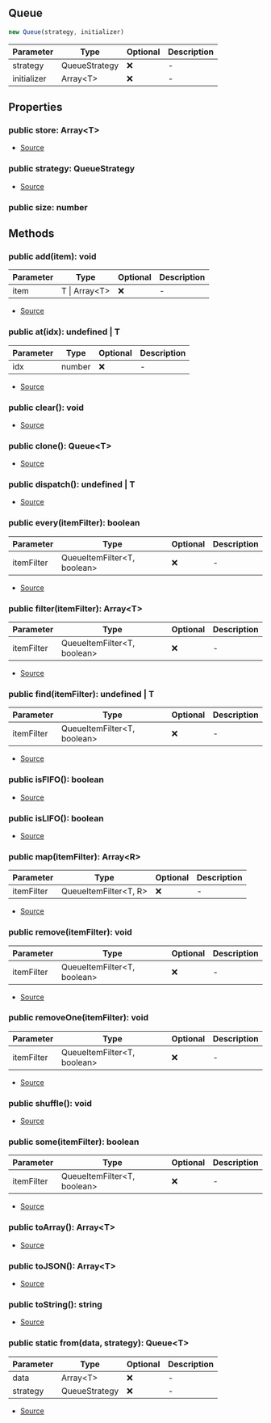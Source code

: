 ## Queue

```typescript
new Queue(strategy, initializer)
```
| Parameter | Type | Optional | Description |
| ----------- | ----------- | ----------- | ----------- |
| strategy | QueueStrategy | ❌ | - |
| initializer | Array\<T> | ❌ | - |

## Properties
### public  store: Array\<T>
- [Source](https://github.com/Androz2091/discord-player/blob/b73ce3f/packages/utils/src/Queue.ts#L6)
### public  strategy: QueueStrategy
- [Source](https://github.com/Androz2091/discord-player/blob/b73ce3f/packages/utils/src/Queue.ts#L7)
### public  size: number

## Methods
### public  add(item): void
| Parameter | Type | Optional | Description |
| ----------- | ----------- | ----------- | ----------- |
| item | T \| Array\<T> | ❌ | - |


- [Source](https://github.com/Androz2091/discord-player/blob/b73ce3f/packages/utils/src/Queue.ts#L30)
### public  at(idx): undefined \| T
| Parameter | Type | Optional | Description |
| ----------- | ----------- | ----------- | ----------- |
| idx | number | ❌ | - |


- [Source](https://github.com/Androz2091/discord-player/blob/b73ce3f/packages/utils/src/Queue.ts#L88)
### public  clear(): void
- [Source](https://github.com/Androz2091/discord-player/blob/b73ce3f/packages/utils/src/Queue.ts#L46)
### public  clone(): Queue\<T>
- [Source](https://github.com/Androz2091/discord-player/blob/b73ce3f/packages/utils/src/Queue.ts#L97)
### public  dispatch(): undefined \| T
- [Source](https://github.com/Androz2091/discord-player/blob/b73ce3f/packages/utils/src/Queue.ts#L93)
### public  every(itemFilter): boolean
| Parameter | Type | Optional | Description |
| ----------- | ----------- | ----------- | ----------- |
| itemFilter | QueueItemFilter\<T, boolean> | ❌ | - |


- [Source](https://github.com/Androz2091/discord-player/blob/b73ce3f/packages/utils/src/Queue.ts#L79)
### public  filter(itemFilter): Array\<T>
| Parameter | Type | Optional | Description |
| ----------- | ----------- | ----------- | ----------- |
| itemFilter | QueueItemFilter\<T, boolean> | ❌ | - |


- [Source](https://github.com/Androz2091/discord-player/blob/b73ce3f/packages/utils/src/Queue.ts#L71)
### public  find(itemFilter): undefined \| T
| Parameter | Type | Optional | Description |
| ----------- | ----------- | ----------- | ----------- |
| itemFilter | QueueItemFilter\<T, boolean> | ❌ | - |


- [Source](https://github.com/Androz2091/discord-player/blob/b73ce3f/packages/utils/src/Queue.ts#L67)
### public  isFIFO(): boolean
- [Source](https://github.com/Androz2091/discord-player/blob/b73ce3f/packages/utils/src/Queue.ts#L22)
### public  isLIFO(): boolean
- [Source](https://github.com/Androz2091/discord-player/blob/b73ce3f/packages/utils/src/Queue.ts#L26)
### public  map(itemFilter): Array\<R>
| Parameter | Type | Optional | Description |
| ----------- | ----------- | ----------- | ----------- |
| itemFilter | QueueItemFilter\<T, R> | ❌ | - |


- [Source](https://github.com/Androz2091/discord-player/blob/b73ce3f/packages/utils/src/Queue.ts#L83)
### public  remove(itemFilter): void
| Parameter | Type | Optional | Description |
| ----------- | ----------- | ----------- | ----------- |
| itemFilter | QueueItemFilter\<T, boolean> | ❌ | - |


- [Source](https://github.com/Androz2091/discord-player/blob/b73ce3f/packages/utils/src/Queue.ts#L57)
### public  removeOne(itemFilter): void
| Parameter | Type | Optional | Description |
| ----------- | ----------- | ----------- | ----------- |
| itemFilter | QueueItemFilter\<T, boolean> | ❌ | - |


- [Source](https://github.com/Androz2091/discord-player/blob/b73ce3f/packages/utils/src/Queue.ts#L62)
### public  shuffle(): void
- [Source](https://github.com/Androz2091/discord-player/blob/b73ce3f/packages/utils/src/Queue.ts#L50)
### public  some(itemFilter): boolean
| Parameter | Type | Optional | Description |
| ----------- | ----------- | ----------- | ----------- |
| itemFilter | QueueItemFilter\<T, boolean> | ❌ | - |


- [Source](https://github.com/Androz2091/discord-player/blob/b73ce3f/packages/utils/src/Queue.ts#L75)
### public  toArray(): Array\<T>
- [Source](https://github.com/Androz2091/discord-player/blob/b73ce3f/packages/utils/src/Queue.ts#L109)
### public  toJSON(): Array\<T>
- [Source](https://github.com/Androz2091/discord-player/blob/b73ce3f/packages/utils/src/Queue.ts#L113)
### public  toString(): string
- [Source](https://github.com/Androz2091/discord-player/blob/b73ce3f/packages/utils/src/Queue.ts#L105)
### public static from(data, strategy): Queue\<T>
| Parameter | Type | Optional | Description |
| ----------- | ----------- | ----------- | ----------- |
| data | Array\<T> | ❌ | - |
| strategy | QueueStrategy | ❌ | - |


- [Source](https://github.com/Androz2091/discord-player/blob/b73ce3f/packages/utils/src/Queue.ts#L18)